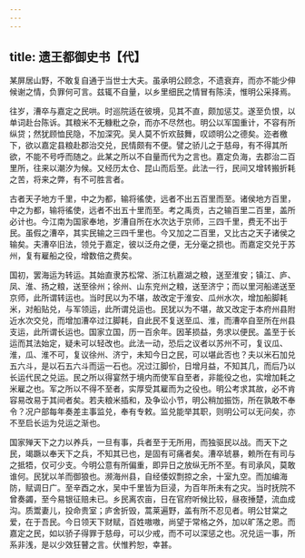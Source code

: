 ```yaml
---
---
---
```

title: 遗王都御史书【代】
---



某屏居山野，不敢复自通于当世士大夫。虽承明公顾念，不遗衰弃，而亦不能少伸候谢之情，负罪何可言。兹辄不自量，以乡里细民之情冒有陈渎，惟明公采择焉。

往岁，漕卒与嘉定之民哄。时巡院适在彼境，见其不直，颇加惩艾。遂至负恨，以单词赴台陈诉。其粮米不无糠粃之杂，而亦不尽然也。明公以军国重计，不容有所纵贷；然犹顾恤民隐，不加深究。吴人莫不忻欢鼓舞，叹颂明公之德矣。迩者檄下，欲以嘉定县粮赴郡治交兑，民情颇有不便。譬之骄儿之于慈母，有不得其所欲，不能不号呼而随之。此某之所以不自量而代为之言也。嘉定负海，去郡治二百里所，往来以潮汐为候。又经历太仓、昆山而后至。此法一行，民间又增转搬折耗之苦，将来之弊，有不可胜言者。

古者天子地方千里，中之为都，输将徭使，远者不出五百里而至。诸侯地方百里，中之为都，输将徭使，远者不出五十里而至。考之禹贡，古之输百里二百里，盖所必计也。今江南为国家奉地，岁漕自所在水次达于京师，三四千里，费无不出于民。虽假之漕卒，其实民输之三四千里也。今又加之二百里，又比古之天子诸侯之输矣。夫漕卒旧法，领兑于嘉定，彼以泛舟之便，无分毫之损也。而嘉定交兑于苏州，复有雇船之役，增数倍之费矣。

国初，罢海运为转运。其始直隶苏松常、浙江杭嘉湖之粮，送至淮安；镇江、庐、凤、淮、扬之粮，送至徐州；徐州、山东兖州之粮，送至济宁；而以里河船递送至京师，此所谓转运也。当时民以为不堪，故改定于淮安、瓜州水次，增加船脚耗米，对船贴兑，与军领运，此所谓兑运也。民犹以为不堪，故又改定于本府州县附近水次交兑，而增加漕卒过江脚耗，自此民不复送至瓜、淮，而漕卒自至所在州县支运，此所谓长运也。国家立国，历一百余年。因革损益，务求以便民。盖至于长运而其法始定，疑未可以轻改也。此法一动，恐后之议者以苏州不可，复议瓜、淮，瓜、淮不可，复议徐州、济宁，未知今日之民，可以堪此否也？夫以米石加兑五六斗，是以石五六斗而运一石也。况过江脚价，日增月益，不知其几，而后乃以长运代民之兑运。民之所以得宴然于境内而使军自至者，非能役之也，实增加耗之米雇之也。军之所以不得不至者，实厚受其雇而为之役也。明公考求其故，必不肯容易改易于其间者矣。若夫粮米插和，及争讼小节，明公稍加振饬，所在孰敢不奉令？况户部每年奏差主事监兑，奉有专敕。监兑能举其职，则明公可以无问矣，亦不至启长运为兑运之渐也。

国家殚天下之力以养兵，一旦有事，兵者至于无所用，而独驱民以战。而天下之民，竭蹶以奉天下之兵，不知其已也，是固有可痛者矣。漕卒琥暴，赖所在有司与之抵牾，仅可少支。今明公意有所偏重，即异日之放纵无所不至。有司承风，莫敢谁何。民犹以羊而御狼也。濒海州县，自经倭奴剽掠之余，十室九空。而加编海防，赋调日广。至辛酉之水，吴中千里皆为巨浸，为百年所未有之灾。当时抚院不曾奏蠲，至今易银征赔未已。乡民离农亩，日在官府听候比较，昼夜捶楚，流血成沟。质鬻妻儿，投命贵室；庐舍折毁，蒿莱遍野，盖有所不忍见者。明公甘棠之爱，在于吾民。今日领天下财赋，百姓嗷嗷，尚望于常格之外，加以旷荡之恩。而嘉定之民，如以骄子得罪于慈母，可以少戒，而不可以深惩之也。况兑运一事，所系非浅，是以少效狂瞽之言。伏惟矜恕，幸甚。